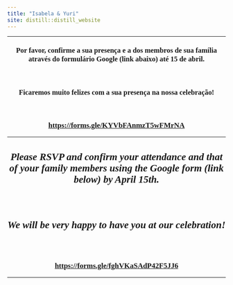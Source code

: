 ```yaml
---
title: "Isabela & Yuri"
site: distill::distill_website
---
```


<style type="text/css">
.slick-initialized .slick-slide {
    padding: 0;
}
</style>

<style type="text/css">
h1{
font-family: Taviraj;
}
</style>

<style type="text/css">
h2{
font-family: Taviraj;
}
</style>

<style type="text/css">
h3{
text-align: center;
font-family: Taviraj;
}
</style>

<style type="text/css">
h4{
font-family: Taviraj;
text-align: center;
font-size: 23px;
}
</style>


<style type="text/css">
a{
font-size: 17px;
font-family: Taviraj;
}
</style>

<style type="text/css">
.navbar-fixed-top{
position: absolute;
z-index: 2;
}
</style>

<style type="text/css">
  .navbar-brand {
    content:url(https://media.githubusercontent.com/media/isabela-yuri/isabela-yuri.github.io/main/6bc7410d1d5c571c49960a66fb96a54a856e3fb3/imgs/sakura_complete_2.png);
    width:100%; /*width of your image*/
    max-width: 100%;
    margin-top: -5%;
   height:auto; /*height of your image*/
   padding = 0;
  }
}
</style>

<style type="text/css">
   .title{
   font-size: 0px !important;
}
</style>

<style type="text/css">
   .my_text{
   text-align: center;
   font-family: Taviraj;
}
</style>

<style type="text/css">
   img{
   padding: 3px;
   z-index: 1;
   position: relative;
}
</style>

<style type="text/css">
   .center {
  display: block;
  margin-left: auto;
  margin-right: auto;
  margin-top: auto;
}
</style>

----

### Por favor, confirme a sua presença e a dos membros de sua família através do formulário Google (link abaixo) até 15 de abril.

</br>

### Ficaremos muito felizes com a sua presença na nossa celebração!

</br>

### [https://forms.gle/KYVbFAnmzT5wFMrNA](https://forms.gle/KYVbFAnmzT5wFMrNA){target="_blank"}

----

#### *Please RSVP and confirm your attendance and that of your family members using the Google form (link below) by April 15th.*

</br>

####  *We will be very happy to have you at our celebration!*

</br>

### [https://forms.gle/fghVKaSAdP42F5JJ6](https://forms.gle/fghVKaSAdP42F5JJ6){target="_blank"}

----

